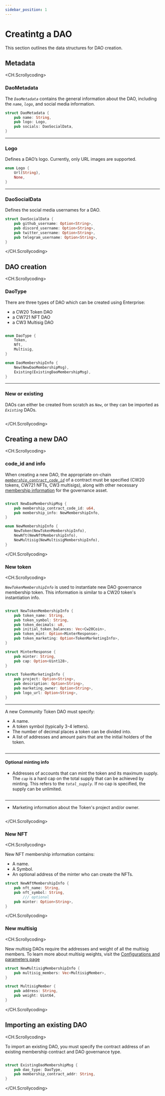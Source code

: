 ```yaml
---
sidebar_position: 1
---
```


# Creatintg a DAO

This section outlines the data structures for DAO creation. 

## Metadata

<CH.Scrollycoding>

### DaoMetadata

The _`DaoMetadata`_ contains the general information about the DAO, including the _`name`_, _`logo`_, and social media information. 
```rust
struct DaoMetadata {
    pub name: String,
    pub logo: Logo,
    pub socials: DaoSocialData,
}
```
---

### Logo

Defines a DAO’s logo. Currently, only URL images are supported. 

```rust
enum Logo {
    Url(String),
    None,
}
```
---

### DaoSocialData

Defines the social media usernames for a DAO.

```rust
struct DaoSocialData {
    pub github_username: Option<String>,
    pub discord_username: Option<String>,
    pub twitter_username: Option<String>,
    pub telegram_username: Option<String>,
}
```

</CH.Scrollycoding>


## DAO creation

<CH.Scrollycoding>

### DaoType

There are three types of DAO which can be created using Enterprise:

- a CW20 Token DAO
- a CW721 NFT DAO
- a CW3 Multisig DAO

```rust focus=1:6

enum DaoType {
    Token,
    Nft,
    Multisig,
}

enum DaoMembershipInfo {
    New(NewDaoMembershipMsg),
    Existing(ExistingDaoMembershipMsg),
}

```
---

### New or existing

DAOs can either be created from scratch as _`New`_, or they can be imported as _`Existing`_ DAOs. 

```rust focus=8:12

```
</CH.Scrollycoding>


## Creating a new DAO

<CH.Scrollycoding>

### code_id and info

When creating a new DAO, the appropriate on-chain [_`membership_contract_code_id`_](focus://3) of a contract must be specified (CW20 tokens, CW721 NFTs, CW3 multisigs), along with other necessary [membership information](focus://4:11) for the governance asset.


```rust 

struct NewDaoMembershipMsg {
    pub membership_contract_code_id: u64,
    pub membership_info: NewMembershipInfo,
}

enum NewMembershipInfo {
    NewToken(NewTokenMembershipInfo),
    NewNft(NewNftMembershipInfo),
    NewMultisig(NewMultisigMembershipInfo),
}


```

</CH.Scrollycoding>

### New token

<CH.Scrollycoding>

_`NewTokenMembershipInfo`_
is used to instantiate new DAO governance membership token. This information is similar to a CW20 token's instantiation info. 

```rust 

struct NewTokenMembershipInfo {
    pub token_name: String,
    pub token_symbol: String,
    pub token_decimals: u8,
    pub initial_token_balances: Vec<Cw20Coin>,
    pub token_mint: Option<MinterResponse>,
    pub token_marketing: Option<TokenMarketingInfo>,
}

struct MinterResponse {
    pub minter: String,
    pub cap: Option<Uint128>,
}

struct TokenMarketingInfo {
    pub project: Option<String>,
    pub description: Option<String>,
    pub marketing_owner: Option<String>,
    pub logo_url: Option<String>,
}

```
---


A new Community Token DAO must specify:

- A name.
- A token symbol (typically 3-4 letters).
- The number of decimal places a token can be divided into.
- A list of addresses and amount pairs that are the initial holders of the token. 

```rust focus=2:6

```

---
#### Optional minting info

- Addresses of accounts that can mint the token and its maximum supply. 
The _`cap`_ is a hard cap on the total supply that can be achieved by minting. This refers to the _`total_supply`_. If no cap is specified, the supply can be unlimited. 

```rust focus=2,7,11:14

```

---

- Marketing information about the Token's project and/or owner. 

```rust focus=2,8,16:21

```

</CH.Scrollycoding>

### New NFT

<CH.Scrollycoding>

New NFT membership information contains:
- A name.
- A Symbol.
- An optional address of the minter who can create the NFTs. 

```rust
struct NewNftMembershipInfo {
    pub nft_name: String,
    pub nft_symbol: String,
		/// optional
    pub minter: Option<String>,
}
```

</CH.Scrollycoding>

### New multisig

<CH.Scrollycoding>

New multisig DAOs require the addresses and weight of all the multisig members. To learn more about multisig weights, visit the [Configurations and parameters page](../concepts/config.mdx#weight-and-threshold)

```rust
struct NewMultisigMembershipInfo {
    pub multisig_members: Vec<MultisigMember>,
}

struct MultisigMember {
    pub address: String,
    pub weight: Uint64,
}
```

</CH.Scrollycoding>

## Importing an existing DAO

<CH.Scrollycoding>


To import an existing DAO, you must specify the contract address of an existing membership contract and DAO governance type.

```rust

struct ExistingDaoMembershipMsg {
    pub dao_type: DaoType,
    pub membership_contract_addr: String,
}

```

</CH.Scrollycoding>

